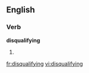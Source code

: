 ==English==

===Verb===
'''disqualifying'''

# {{third-person singular of|[[disqualify]]}}

[[fr:disqualifying]]
[[vi:disqualifying]]